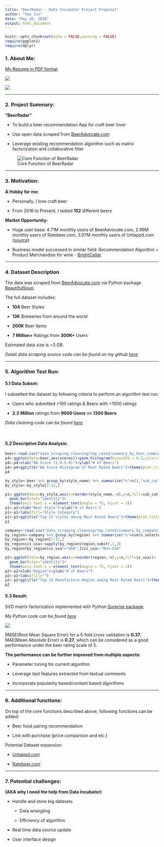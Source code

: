 ```yaml
---
title: "BeerRadar - Data Incubator Project Proposal"
author: "Yue Jin"
date: "May 16, 2018"
output: html_document
---
```


```r
knitr::opts_chunk$set(echo = FALSE,warning = FALSE)
require(ggplot2)
require(dplyr)
```


### 1. About Me:

<a href="https://yjin910517.github.io/data_incubator/resume.pdf" target="_blank">My Resume in PDF format</a>

![](pics/about_me.png)


![](pics/istj.png)


------


### 2. Project Summary:

**"BeerRadar"**

- To build a beer recommendation App for craft beer lover

- Use open data scraped from <a href="https://www.beeradvocate.com/" target="_blank">BeerAdvocate.com</a>

- Leverage existing recommendation algorithm such as matrix factorization and collaborative filter


![Core Function of BeerRadar](pics/app_brief.png)

------


### 3. Motivation: 

**A Hobby for me:**

- Personally, I love craft beer

- From 2016 to Present, I tasted **152** different beers


**Market Opportunity:**

- Huge user base: 4.71M monthly users of BeerAdvocate.com, 2.99M monthly users of Ratebeer.com, 3.07M monthly users of Untappd.com <a href="https://craftbeerinsandiego.com/blog/ratebeerisdeadlongliveuntappd" target="_blank">(source)</a> 

- Business model successed in similar field: Recommendation Algorithm + Product Merchandise for wine - <a href="https://www.brightcellars.com/" target="_blank">BrightCellar</a> 


------


### 4. Dataset Description

The data was scraped from <a href="https://www.beeradvocate.com/" target="_blank">BeerAdvocate.com</a> via Python package <a href="https://www.crummy.com/software/BeautifulSoup/" target="_blank">BeautifulSoup</a>.

The full dataset includes:

- **104** Beer Styles

- **13K** Breweries from around the world

- **200K** Beer items

- **7 Million+** Ratings from **300K+** Users

Estimated data size is ~3 GB. 

*Detail data scraping source code can be found on my github <a href="https://github.com/yjin910517/data_incubator/blob/master/data_scraping_cleaning/data_scraping.ipynb" target="_blank">here</a>*


------


### 5. Algorithm Test Run:


#### 5.1 Data Subset:

I subsetted the dataset by following criteria to perform an algorithm test run:

- Users who submitted >100 ratings & Beers with >1000 ratings

- **2.2 Million** ratings from **9000 Users** on **1300 Beers**

*Data cleaning code can be found <a href="https://github.com/yjin910517/data_incubator/blob/master/data_scraping_cleaning/top_rated/data_cleaning.ipynb" target="_blank">here</a>*

\


#### 5.2 Descriptive Data Analysis:

```r
beer<-read.csv("data_scraping_cleaning/top_rated/summary_by_beer_combined.csv")
p4<-ggplot(data=beer,aes(scores))+geom_histogram(binwidth = 0.2,color="white",fill="steelblue")
p4<-p4+xlab("BA Score (1.0-5.0)")+ylab("# of Beers")
p4<-p4+ggtitle("BA Score Histogram of Most Rated Beers")+theme(plot.title = element_text(hjust = 0.5))
p4
```

```r
by_style<-beer %>% group_by(style_name) %>% summarise("n"=n(),"sub_cat"=sub_cat[1]) %>% arrange(desc(n))
by_style<-by_style[1:15,]

p1<-ggplot(data=by_style,aes(x=reorder(style_name,-n),y=n,fill=sub_cat))+
  geom_bar(stat="identity")+
  theme(axis.text.x = element_text(angle = 75, hjust = 1))
p1<-p1+xlab("Beer Style")+ylab("# of Beers")
p1<-p1+labs(fill="Style Category")
p1<-p1+ggtitle("Top 15 styles among Most Rated Beers")+theme(plot.title = element_text(hjust = 0.5))
p1

```
 

```r
company<-read.csv("data_scraping_cleaning/top_rated/summary_by_company.csv")
by_region<-company %>% group_by(region) %>% summarise("n"=sum(n_selected_beers)) %>% arrange(desc(n))
by_region<-by_region[1:15,]
by_region$is_usa<-sapply(by_region$region,substr,1,3)
by_region[by_region$is_usa!="USA",]$is_usa<-"Non-USA"

p2<-ggplot(data=by_region,aes(x=reorder(region,-n),y=n,fill=is_usa))+
  geom_bar(stat="identity")+
  theme(axis.text.x = element_text(angle = 75, hjust = 1))
p2<-p2+xlab("Region")+ylab("# of Beers")
p2<-p2+labs(fill="")
p2<-p2+ggtitle("Top 15 Manufacture Region among Most Rated Beers")+theme(plot.title = element_text(hjust = 0.5))
p2
```


#### 5.3 Result: 

SVD matrix factorization implemented with Python <a href="http://surprise.readthedocs.io/en/stable/index.html" target="_blank">Surprise package</a>.

*My Python code can be found <a href="https://github.com/yjin910517/data_incubator/blob/master/surprise_basic_model.ipynb" target="_blank">here</a>* 


![](pics/surprise_output.png)

RMSE(Root Mean Square Error) for a 5-fold cross validation is **0.37**, MAE(Mean Absolute Error) is **0.27**, which can be considered as a good performance under the beer rating scale of 5.


**The performance can be further improved from multiple aspects:**
 
- Parameter tuning for current algorithm

- Leverage text features extracted from textual comments

- Incorporate popularity based/content based algorithms
  
------ 


### 6. Additional functions:


On top of the core functions described above, following functions can be added:

- Beer food pairing recommendation
    
- Link with purchase (price comparison and etc.)
    

Potential Dataset expansion:

- <a href="https://untappd.com/" target="_blank">Untappd.com</a>

- <a href="https://www.ratebeer.com/" target="_blank">Ratebeer.com</a>

------


### 7. Potential challenges:

**(AKA why I need the help from Data Incubator)**


* Handle and store big datasets

    + Data wrangling
    
    + Efficiency of algorithm
 
* Real time data source update

* User interface design




